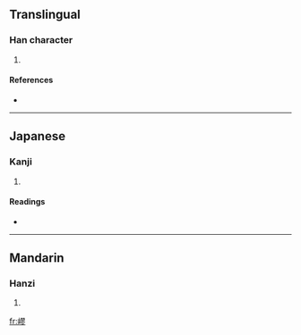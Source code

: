 ==Translingual==

===Han character===
{{Han char|rn=46|rad=山|as=11|sn=14|four=2772<sub>2</sub>|canj=山尸一竹 (USMH)}}

# {{defn|Han|sort=山11}}

====References====
* {{Han ref|kx=0318.030|dkj=08384|dj=0618.260|hdz=10795.180|uh=5D7A|ud=23930|bh=E1A7|bd=57767}}

----

==Japanese==

===Kanji===
{{ja-kanji|grade=|rs=山11}}

# {{defn|Japanese|sort=山11}}

====Readings====
* {{ja-readings|on=[[れう]] (reu), [[こう]] (kō), [[けう]] (keu)|kun=[[たかい]] (takai)}}

----

==Mandarin==

===Hanzi===
{{cmn-hanzi|pin=[[dì]] ([[di4]]), [[liáo]] ([[liao2]])|wg=ti<sup>4</sup>, liao<sup>2</sup>}}

# {{defn|Mandarin|sort=山11}}

[[fr:嵺]]